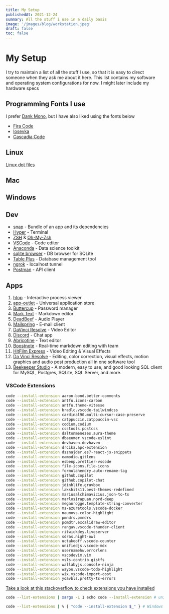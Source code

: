 ```yaml
---
title: My Setup
publishedAt: 2021-12-24
summary: All the stuff i use in a daily basis
image: '/images/blog/workstation.jpeg'
draft: false
toc: false
---
```


# My Setup

I try to maintain a list of all the stuff I use, so that it is easy to direct someone when they ask me about it here.
This list contains my software and operating system configurations for now. I might later include my hardware specs

## Programming Fonts I use

I prefer [Dank Mono](https://philpl.gumroad.com/l/dank-mono/), but I have also liked using the fonts below

- [Fira Code](https://github.com/tonsky/FiraCode)
- [Iosevka](https://typeof.net/Iosevka/)
- [Cascadia Code](https://github.com/microsoft/cascadia-code)

## Linux

[Linux dot files](https://github.com/BlankRiser/Awesome-Bookmarks/blob/master/my-setup/linux-dev-setup.md)

## Mac

## Windows

## Dev

- [snap](https://snapcraft.io/docs/installing-snap-on-pop) - Bundle of an app and its dependencies
- [Hyper](https://hyper.is/#installation) - Terminal
- [ZSH](https://github.com/ohmyzsh/ohmyzsh/wiki/Installing-ZSH) & [Oh-My-Zsh](https://github.com/ohmyzsh/ohmyzsh)
- [VSCode](https://code.visualstudio.com/download) - Code editor
- [Anaconda](https://www.anaconda.com/) - Data science toolkit
- [sqlite browser](https://sqlitebrowser.org/dl/) - DB browser for SQLite
- [Table Plus](https://tableplus.com/linux) - Database management tool
- [ngrok](https://ngrok.com/download) - localhost tunnel
- [Postman](https://www.postman.com/downloads/) - API client

## Apps

1. [htop](https://htop.dev/downloads.html) - Interactive process viewer
2. [app-outlet](https://app-outlet.github.io/) - Universal application store
3. [Buttercup](https://buttercup.pw/) - Password manager
4. [Mark Text](https://marktext.app/) - Markdown editor
5. [DeadBeef](https://deadbeef.sourceforge.io/) - Audio Player
6. [Mailspring](https://getmailspring.com/) - E-mail client
7. [DaVinci Resolve](https://www.blackmagicdesign.com/in/products/davinciresolve/) - Video Editor
8. [Discord](https://discord.com/download) - Chat app
9. [Abricotine](http://abricotine.brrd.fr/) - Text editor
10. [Boostnote](https://boostnote.io/) - Real-time markdown editing with team
11. [HitFilm Express](https://fxhome.com/product/hitfilm-express) - Video Editing & Visual Effects
12. [Da Vinci Resolve](https://www.blackmagicdesign.com/products/davinciresolve/) - Editing, color correction, visual effects, motion graphics and audio post production all in one software tool
13. [Beekeeper Studio](https://www.beekeeperstudio.io/) - A modern, easy to use, and good looking SQL client for MySQL, Postgres, SQLite, SQL Server, and more.


### VSCode Extensions

```sh
code --install-extension aaron-bond.better-comments
code --install-extension antfu.icons-carbon
code --install-extension antfu.theme-vitesse
code --install-extension bradlc.vscode-tailwindcss
code --install-extension cardinal90.multi-cursor-case-preserve
code --install-extension catppuccin.catppuccin-vsc
code --install-extension codium.codium
code --install-extension csstools.postcss
code --install-extension daltonmenezes.aura-theme
code --install-extension dbaeumer.vscode-eslint
code --install-extension devhaven.devhaven
code --install-extension drcika.apc-extension
code --install-extension dsznajder.es7-react-js-snippets
code --install-extension eamodio.gitlens
code --install-extension esbenp.prettier-vscode
code --install-extension file-icons.file-icons
code --install-extension formulahendry.auto-rename-tag
code --install-extension github.copilot
code --install-extension github.copilot-chat
code --install-extension jdinhlife.gruvbox
code --install-extension lakshits11.best-themes-redefined
code --install-extension mariusalchimavicius.json-to-ts
code --install-extension marlosirapuan.nord-deep
code --install-extension meganrogge.template-string-converter
code --install-extension ms-azuretools.vscode-docker
code --install-extension naumovs.color-highlight
code --install-extension pmndrs.pmndrs
code --install-extension pomdtr.excalidraw-editor
code --install-extension rangav.vscode-thunder-client
code --install-extension ritwickdey.liveserver
code --install-extension sdras.night-owl
code --install-extension uctakeoff.vscode-counter
code --install-extension unifiedjs.vscode-mdx
code --install-extension usernamehw.errorlens
code --install-extension vscodevim.vim
code --install-extension vsls-contrib.gistfs
code --install-extension wallabyjs.console-ninja
code --install-extension wayou.vscode-todo-highlight
code --install-extension wix.vscode-import-cost
code --install-extension yoavbls.pretty-ts-errors
```

[Take a look at this stackoverflow to check extensions you have installed](https://stackoverflow.com/questions/35773299/how-can-you-export-the-visual-studio-code-extension-list)

```sh
code --list-extensions | xargs -L 1 echo code --install-extension # unix
```
```sh
code --list-extensions | % { "code --install-extension $_" } # Windows
```